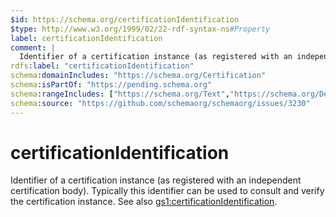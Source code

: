 ```yaml
---
$id: https://schema.org/certificationIdentification
$type: http://www.w3.org/1999/02/22-rdf-syntax-ns#Property
label: certificationIdentification
comment: |
  Identifier of a certification instance (as registered with an independent certification body). Typically this identifier can be used to consult and verify the certification instance. See also [gs1:certificationIdentification](https://www.gs1.org/voc/certificationIdentification).
rdfs:label: "certificationIdentification"
schema:domainIncludes: "https://schema.org/Certification"
schema:isPartOf: "https://pending.schema.org"
schema:rangeIncludes: ["https://schema.org/Text","https://schema.org/DefinedTerm"]
schema:source: "https://github.com/schemaorg/schemaorg/issues/3230"
---
```


# certificationIdentification

Identifier of a certification instance (as registered with an independent certification body). Typically this identifier can be used to consult and verify the certification instance. See also [gs1:certificationIdentification](https://www.gs1.org/voc/certificationIdentification).

